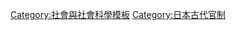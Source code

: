 {{Navbox with columns
|name =日本品秩
|title = 日本品秩
|fullwidth = 1
|colstyle = border-right:1px solid #aaa; text-align:center; font-size:90%
|belowstyle = text-align:center; font-size:90%
|col1 = [[正一位]]<br/>[[從一位]]
|col2 = [[正二位]]<br/>[[從二位]]
|col3 = [[正三位]]<br/>[[從三位]]
|col4 = [[正四位]]<br/>[[從四位]]
|col5 = [[正五位]]<br/>[[從五位]]
|col6 = [[正六位]]<br/>[[從六位]]
|col7 = [[正七位]]<br/>[[從七位]]
|col8 = [[正八位]]<br/>[[從八位]]
|col9 = [[正九位]]<br/>[[從九位]]
|col10 = [[大初位]]<br/>[[少初位]]
|below = 參見：[[位階|位階]] - {{link-ja|官位|官位}} - [[品秩]] - [[贈位]] - [[蔭位]] - [[日本冠位和位階制度的變遷]] - [[神階]] - [[武家官位]]
}}<noinclude>[[Category:社會與社會科學模板]][[Category:日本古代官制]]</noinclude>